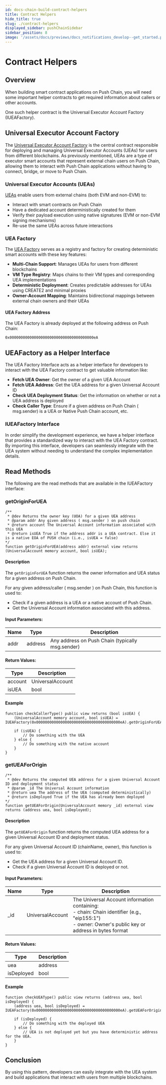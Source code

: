 ```yaml
---
id: docs-chain-build-contract-helpers
title: Contract Helpers
hide_title: true
slug: ./contract-helpers
displayed_sidebar: pushChainSidebar
sidebar_position: 8
image: '/assets/docs/previews/docs_notifications_develop--get_started.png'
---
```


# Contract Helpers

<head>
  <title>{`Contract Helpers | Build | Push Chain | Push Documentation`}</title>
</head>


## Overview
When building smart contract applications on Push Chain, you will need some important helper contracts to get required information about callers or other accounts.

One such helper contract is the Universal Executor Account Factory (IUEAFactory).

## Universal Executor Account Factory
The [Universal Executor Account Factory](https://github.com/push-protocol/push-chain-contracts/blob/main/src/Interfaces/IUEAFactory.sol) is the central contract responsible for deploying and managing Universal Executor Accounts (UEAs) for users from different blockchains. 
As previously mentioned, UEAs are a type of executor smart accounts that represent external chain users on Push Chain, allowing them to interact with Push Chain applications without having to connect, bridge, or move to Push Chain.

### Universal Executor Accounts (UEAs)

[UEAs](https://github.com/push-protocol/push-chain-contracts/tree/main/src/UEA) enable users from external chains (both EVM and non-EVM) to:
- Interact with smart contracts on Push Chain
- Have a dedicated account deterministically created for them
- Verify their payload execution using native signatures (EVM or non-EVM signing mechanisms)
- Re-use the same UEAs across future interactions

### UEA Factory

The [UEA Factory](https://github.com/push-protocol/push-chain-contracts/blob/main/src/UEAFactoryV1.sol) serves as a registry and factory for creating deterministic smart accounts with these key features:
- **Multi-Chain Support**: Manages UEAs for users from different blockchains
- **VM Type Registry**: Maps chains to their VM types and corresponding UEA implementations
- **Deterministic Deployment**: Creates predictable addresses for UEAs using CREATE2 and minimal proxies
- **Owner-Account Mapping**: Maintains bidirectional mappings between external chain owners and their UEAs


#### UEA Factory Address

The UEA Factory is already deployed at the following address on Push Chain:

```
0x00000000000000000000000000000000000000eA
```

## UEAFactory as a Helper Interface
The UEA Factory Interface acts as a helper interface for developers to interact with the UEA Factory contract to get valuable information like:
- **Fetch UEA Owner**: Get the owner of a given UEA Account
- **Fetch UEA Address**: Get the UEA address for a given Universal Account ID
- **Check UEA Deployment Status**: Get the information on whether or not a UEA address is deployed
- **Check Caller Type**: Ensure if a given address on Push Chain ( msg.sender) is a UEA or Native Push Chain account, etc.

### IUEAFactory Interface
In order simplify the development experience, we have a helper interface that provides a standardized way to interact with the UEA Factory contract.
By importing this interface, developers can seamlessly integrate with the UEA system without needing to understand the complex implementation details.

## Read Methods
The following are the read methods that are available in the IUEAFactory interface:

### getOriginForUEA

```solidity
/**
 * @dev Returns the owner key (UOA) for a given UEA address
 * @param addr Any given address ( msg.sender ) on push chain
 * @return account The Universal Account information associated with this UEA
 * @return isUEA True if the address addr is a UEA contract. Else it is a native EOA of PUSH chain (i.e., isUEA = false)
*/
function getOriginForUEA(address addr) external view returns (UniversalAccount memory account, bool isUEA);
```

#### Description
The `getOriginForUEA` function returns the owner information and UEA status for a given address on Push Chain.

For any given address/caller ( msg.sender ) on Push Chain, this function is used to:
- Check if a given address is a UEA or a native account of Push Chain.
- Get the Universal Account information associated with this address.

#### Input Parameters:

| Name | Type | Description |
| ---- | ---- | ----------- |
| addr | address | Any address on Push Chain (typically msg.sender) |

#### Return Values:

| Type | Description |
| ---- | ----------- |
| account | UniversalAccount | The Universal Account information associated with this address |
| isUEA | bool | True if the address is a UEA contract, false if it's a native EOA of PUSH chain |

#### Example

```solidity
function checkCallerType() public view returns (bool isUEA) {
    (UniversalAccount memory account, bool isUEA) = IUEAFactory(0x00000000000000000000000000000000000000eA).getOriginForUEA(msg.sender);
    
    if (isUEA) {
        // Do something with the UEA
    } else {
        // Do something with the native account
    }
}
```


### getUEAForOrigin

```solidity
/**
 * @dev Returns the computed UEA address for a given Universal Account ID and deployment status
 * @param _id The Universal Account information
 * @return uea The address of the UEA (computed deterministically)
 * @return isDeployed True if the UEA has already been deployed
*/
function getUEAForOrigin(UniversalAccount memory _id) external view returns (address uea, bool isDeployed);
```

#### Description    
The `getUEAForOrigin` function returns the computed UEA address for a given Universal Account ID and deployment status.

For any given Universal Account ID (chainName, owner), this function is used to:
- Get the UEA address for a given Universal Account ID.
- Check if a given Universal Account ID is deployed or not.

#### Input Parameters:

| Name | Type | Description |
| ---- | ---- | ----------- |
| _id | UniversalAccount | The Universal Account information containing:<br/>- chain: Chain identifier (e.g., "eip155:1")<br/>- owner: Owner's public key or address in bytes format |

#### Return Values:

| Type | Description |
| ---- | ----------- |
| uea | address | The address of the UEA (computed deterministically) |
| isDeployed | bool | True if the UEA has already been deployed |

#### Example

```solidity
function checkUEAType() public view returns (address uea, bool isDeployed) {
    (address uea, bool isDeployed) = IUEAFactory(0x00000000000000000000000000000000000000eA).getUEAForOrigin(account);
    
    if (isDeployed) {
        // Do something with the deployed UEA
    } else {
        // UEA is not deployed yet but you have deterministic address for the UEA.
    }
}
```
    
## Conclusion

By using this pattern, developers can easily integrate with the UEA system and build applications that interact with users from multiple blockchains.



